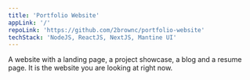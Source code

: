 ```yaml
---
title: 'Portfolio Website'
appLink: '/'
repoLink: 'https://github.com/2brownc/portfolio-website'
techStack: 'NodeJS, ReactJS, NextJS, Mantine UI'
---
```


A website with a landing page, a project showcase, a blog and a resume page. It is the website you are looking at right now.